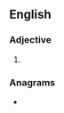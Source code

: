 {{also|fmr.}}
==English==

===Adjective===
{{en-adj|-}}

# {{abbreviation of|en|former}}

===Anagrams===
* {{anagrams|en|a=fmr|Frm.|MRF|Mfr.|mfr}}